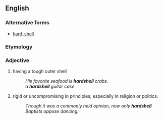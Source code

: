 {{also|hard-shell}}
==English==

===Alternative forms===
* [[hard-shell]]

===Etymology===
{{compound|en|hard|shell}}

===Adjective===
{{en-adj|?}}

# having a tough outer shell
#: ''His favorite seafood is '''hardshell''' crabs.''
#: ''a '''hardshell''' guitar case''
# {{lb|en|figuratively}} rigid or uncompromising in principles, especially in religion or politics.
#: ''Though it was a commonly held opinion, now only '''hardshell''' Baptists oppose dancing.''